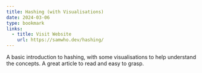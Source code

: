 ```yaml
---
title: Hashing (with Visualisations)
date: 2024-03-06
type: bookmark
links:
  - title: Visit Website
    url: https://samwho.dev/hashing/
---
```


A basic introduction to hashing, with some visualisations to help understand the concepts. A great article to read and
easy to grasp.
